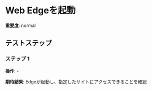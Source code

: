 # Web Edgeを起動

**重要度**: normal

## テストステップ

### ステップ 1

**操作**: -

**期待結果**:
Edgeが起動し、指定したサイトにアクセスできることを確認

